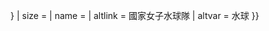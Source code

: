 {{country data {{{1}}}
| flagbig/core
| variant = {{{variant|{{{2|}}}}}}
| size = {{{size|}}}
| name = {{{name|}}}
| altlink = 國家女子水球隊
| altvar = 水球
}}<noinclude>{{documentation}}</noinclude>